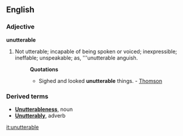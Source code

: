 ==English==

===Adjective===
'''unutterable'''

#Not utterable; incapable of being spoken or voiced; inexpressible; ineffable; unspeakable; as, '''unutterable anguish.
#:'''Quotations'''
#:*Sighed and looked '''unutterable''' things. -  [[Thomson]]
===Derived terms===
*'''[[Unutterableness]]''', noun
*'''[[Unutterably]]''', adverb

[[it:unutterable]]